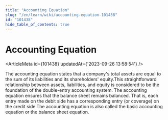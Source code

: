 ```yaml
---
title: "Accounting Equation"
slug: "/en/learn/wiki/accounting-equation-101438"
id: "101438"
hide_table_of_contents: true
---
```



# Accounting Equation

<ArticleMeta id={101438} updatedAt={'2023-09-26 13:58:54'} />
<div className='border-solid border-b border-t-0 my-4 border-[var(--ifm-color-gray-300)]' />

The accounting equation states that a company's total assets are equal to the sum of its liabilities and its shareholders' equity.This straightforward relationship between assets, liabilities, and equity is considered to be the foundation of the double-entry accounting system. The accounting equation ensures that the balance sheet remains balanced. That is, each entry made on the debit side has a corresponding entry (or coverage) on the credit side.The accounting equation is also called the basic accounting equation or the balance sheet equation.
